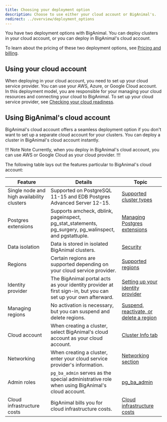 ```yaml
---
title: Choosing your deployment option
description: Choose to use either your cloud account or BigAnimal's.
redirect: ../overview/deployment_options
---
```


You have two deployment options with BigAnimal. You can deploy clusters in your cloud account, or you can deploy in BigAnimal's cloud account.

To learn about the pricing of these two deployment options, see [Pricing and billing](/biganimal/latest/pricing_and_billing/).

## Using your cloud account

When deploying in your cloud account, you need to set up your cloud service provider. You can use your AWS, Azure, or Google Cloud account. In this deployment model, you are responsible for your managing your cloud resources and connecting your cloud to BigAnimal. To set up your cloud service provider, see [Checking your cloud readiness](/biganimal/latest/getting_started/preparing_cloud_account/). 

## Using BigAnimal's cloud account

BigAnimal's cloud account offers a seamless deployment option if you don't want to set up a separate cloud account for your clusters. You can deploy a cluster in BigAnimal's cloud account instantly. 

!!! Note Note
Currently, when you deploy in BigAnimal's cloud account, you can use AWS or Google Cloud as your cloud provider.
!!!

The following table lays out the features particular to BigAnimal's cloud account:

| Feature | Details | Topic | 
| ------- | ------- | ----- |
| Single node and high availability clusters | Supported on PostgreSQL 11-15 and EDB Postgres Advanced Server 12-15. | [Supported cluster types](/biganimal/latest/overview/02_high_availability/) |
| Postgres extensions |  Supports amcheck, dblink, pageinspect, pg_stat_statements, pg_surgery, pg_walinspect, and pgstattuple. | [Managing Postgres extensions](/biganimal/latest/using_cluster/03_modifying_your_cluster/extensions/) |
| Data isolation | Data is stored in isolated BigAnimal clusters. | [Security](/biganimal/latest/overview/03_security/) |
| Regions | Certain regions are supported depending on your cloud service provider. | [Supported regions](/biganimal/latest/overview/03a_region_support/#biganimals-cloud-account) |
| Identity provider | The BigAnimal portal acts as your identity provider at first sign-in, but you can set up your own afterward. | [Setting up your identity provider](/biganimal/latest/getting_started/identity_provider/) |
| Managing regions | No activation is necessary, but you can suspend and delete regions. | [Suspend, reactivate, or delete a region](/biganimal/latest/getting_started/activating_regions/#suspend-reactivate-or-delete-a-region) |
| Cloud account | When creating a cluster, select BigAnimal's cloud account as your cloud account. | [Cluster Info tab](/biganimal/latest/getting_started/creating_a_cluster/#cluster-info-tab) |
| Networking | When creating a cluster, enter your cloud service provider's information. | [Networking section](/biganimal/latest/getting_started/creating_a_cluster/#networking-section) |
| Admin roles | `pg_ba_admin` serves as the special administrative role when using BigAnimal's cloud account. | [pg_ba_admin](/biganimal/latest/using_cluster/01_postgres_access/#pg_ba_admin) |
| Cloud infrastructure costs | BigAnimal bills you for cloud infrastructure costs. | [Cloud infrastructure costs](/biganimal/latest/pricing_and_billing/#biganimals-cloud-account) |

